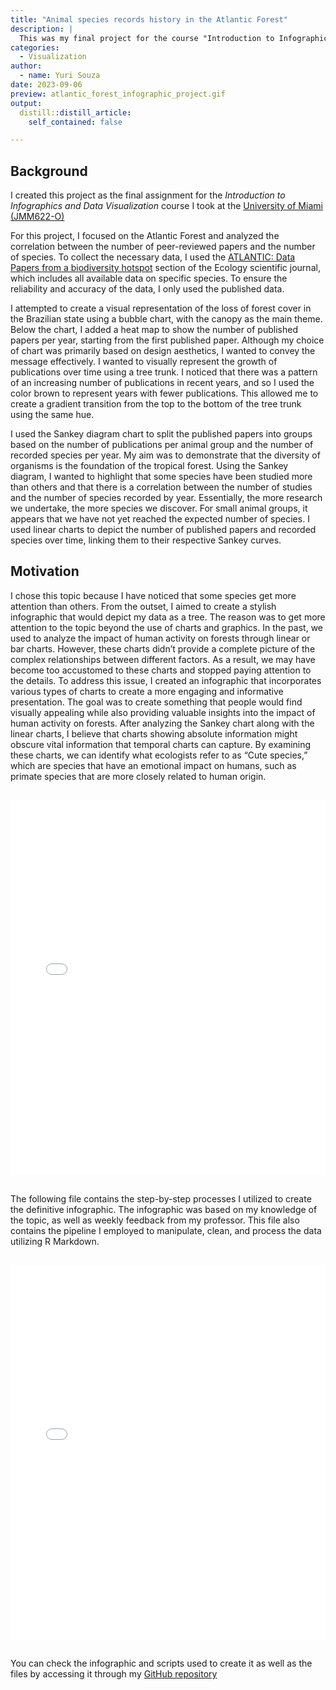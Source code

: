```yaml
---
title: "Animal species records history in the Atlantic Forest"
description: |
  This was my final project for the course "Introduction to Infographics and Data Visualization".
categories:
  - Visualization
author:
  - name: Yuri Souza
date: 2023-09-06
preview: atlantic_forest_infographic_project.gif
output:
  distill::distill_article:
    self_contained: false

---
```

## **Background**

I created this project as the final assignment for the *Introduction to Infographics and Data Visualization* course I took at the [University of Miami (JMM622-O)](https://bulletin.miami.edu/courses-az/jmm/)

For this project, I focused on the Atlantic Forest and analyzed the correlation between the number of peer-reviewed papers and the number of species. To collect the necessary data, I used the [ATLANTIC: Data Papers from a biodiversity hotspot](https://esajournals.onlinelibrary.wiley.com/doi/toc/10.1002/(ISSN)1939-9170.AtlanticPapers) section of the Ecology scientific journal, which includes all available data on specific species. To ensure the reliability and accuracy of the data, I only used the published data.

I attempted to create a visual representation of the loss of forest cover in the Brazilian state using a bubble chart, with the canopy as the main theme. Below the chart, I added a heat map to show the number of published papers per year, starting from the first published paper. Although my choice of chart was primarily based on design aesthetics, I wanted to convey the message effectively. I wanted to visually represent the growth of publications over time using a tree trunk. I noticed that there was a pattern of an increasing number of publications in recent years, and so I used the color brown to represent years with fewer publications. This allowed me to create a gradient transition from the top to the bottom of the tree trunk using the same hue.

I used the Sankey diagram chart to split the published papers into groups based on the number of publications per animal group and the number of recorded species per year. My aim was to demonstrate that the diversity of organisms is the foundation of the tropical forest. Using the Sankey diagram, I wanted to highlight that some species have been studied more than others and that there is a correlation between the number of studies and the number of species recorded by year. Essentially, the more research we undertake, the more species we discover. For small animal groups, it appears that we have not yet reached the expected number of species. I used linear charts to depict the number of published papers and recorded species over time, linking them to their respective Sankey curves.

## **Motivation**

I chose this topic because I have noticed that some species get more attention than others. From the outset, I aimed to create a stylish infographic that would depict my data as a tree. The reason was to get more attention to the topic beyond the use of charts and graphics. In the past, we used to analyze the impact of human activity on forests through linear or bar charts. However, these charts didn't provide a complete picture of the complex relationships between different factors. As a result, we may have become too accustomed to these charts and stopped paying attention to the details. To address this issue, I created an infographic that incorporates various types of charts to create a more engaging and informative presentation. The goal was to create something that people would find visually appealing while also providing valuable insights into the impact of human activity on forests. After analyzing the Sankey chart along with the linear charts, I believe that charts showing absolute information might obscure vital information that temporal charts can capture. By examining these charts, we can identify what ecologists refer to as "Cute species," which are species that have an emotional impact on humans, such as primate species that are more closely related to human origin.

##

<embed src="20230430_yuri_souza_assingment_project2_final.pdf" type="application/pdf" width="100%" height="600px" />

##

The following file contains the step-by-step processes I utilized to create the definitive infographic. The infographic was based on my knowledge of the topic, as well as weekly feedback from my professor. This file also contains the pipeline I employed to manipulate, clean, and process the data utilizing R Markdown.

##

<embed src="20230430_yuri_souza_assingment_project_2_article.pdf" type="application/pdf" width="100%" height="600px" />

##

You can check the infographic and scripts used to create it as well as the files by accessing it through my [GitHub repository](https://github.com/souzayuri/infographics_P2)



<!-- adding share buttons on the right side of the page -->
<!-- AddToAny BEGIN -->
<div class="a2a_kit a2a_kit_size_32 a2a_floating_style a2a_vertical_style" style="right:0px; top:150px; data-a2a-url="https://souzayuri.github.io/" data-a2a-title="Yuri Souza">
<a class="a2a_button_twitter"></a>
</div>
<script>
var a2a_config = a2a_config || {};
a2a_config.onclick = 1;
</script>
<script async src="https://static.addtoany.com/menu/page.js"></script>
<!-- AddToAny END -->